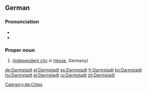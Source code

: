 ==German==
{{wikipedia}}
{{wikipedia|lang=de}}

===Pronunciation===
* {{IPA|lang=de|/daʁmʃtat/}}
* {{audio|De-Darmstadt.ogg|Audio|lang=de}}

===Proper noun===
{{de-proper noun}}
# {{l|en|Darmstadt}} ([[independent city]] in [[Hesse]], Germany)
[[Category:de:Cities]]

[[de:Darmstadt]]
[[el:Darmstadt]]
[[es:Darmstadt]]
[[fr:Darmstadt]]
[[ko:Darmstadt]]
[[hu:Darmstadt]]
[[pl:Darmstadt]]
[[ru:Darmstadt]]
[[zh:Darmstadt]]